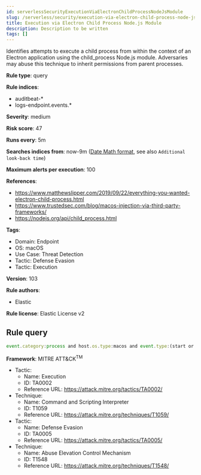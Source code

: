 ```yaml
---
id: serverlessSecurityExecutionViaElectronChildProcessNodeJsModule
slug: /serverless/security/execution-via-electron-child-process-node-js-module
title: Execution via Electron Child Process Node.js Module
description: Description to be written
tags: []
---
```


<div id="execution-via-electron-child-process-node-js-module"></div>

Identifies attempts to execute a child process from within the context of an Electron application using the child_process Node.js module. Adversaries may abuse this technique to inherit permissions from parent processes.

**Rule type**: query

**Rule indices**: 

* auditbeat-*
* logs-endpoint.events.*

**Severity**: medium

**Risk score**: 47

**Runs every**: 5m

**Searches indices from**: now-9m ([Date Math format](((ref))/common-options.html#date-math), see also <DocLink id="serverlessSecurityRulesUiCreate" section="set-the-rules-schedule">`Additional look-back time`</DocLink>)

**Maximum alerts per execution**: 100

**References**: 

* https://www.matthewslipper.com/2019/09/22/everything-you-wanted-electron-child-process.html
* https://www.trustedsec.com/blog/macos-injection-via-third-party-frameworks/
* https://nodejs.org/api/child_process.html

**Tags**: 

* Domain: Endpoint
* OS: macOS
* Use Case: Threat Detection
* Tactic: Defense Evasion
* Tactic: Execution

**Version**: 103

**Rule authors**: 

* Elastic

**Rule license**: Elastic License v2

## Rule query

```js
event.category:process and host.os.type:macos and event.type:(start or process_started) and process.args:("-e" and const*require*child_process*)

```

**Framework**: MITRE ATT&CK<sup>TM</sup>

* Tactic:
    * Name: Execution
    * ID: TA0002
    * Reference URL: https://attack.mitre.org/tactics/TA0002/
* Technique:
    * Name: Command and Scripting Interpreter
    * ID: T1059
    * Reference URL: https://attack.mitre.org/techniques/T1059/
* Tactic:
    * Name: Defense Evasion
    * ID: TA0005
    * Reference URL: https://attack.mitre.org/tactics/TA0005/
* Technique:
    * Name: Abuse Elevation Control Mechanism
    * ID: T1548
    * Reference URL: https://attack.mitre.org/techniques/T1548/

